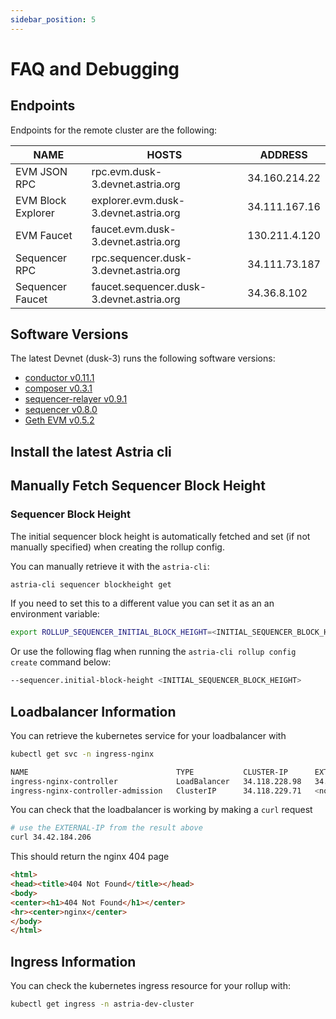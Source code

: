 ```yaml
---
sidebar_position: 5
---
```


# FAQ and Debugging


<DeploymentsRedirect />

## Endpoints

Endpoints for the remote cluster are the following:

| NAME | HOSTS | ADDRESS |
|-----|-----|-----|
| EVM JSON RPC | rpc.evm.dusk-3.devnet.astria.org | 34.160.214.22 |
| EVM Block Explorer | explorer.evm.dusk-3.devnet.astria.org | 34.111.167.16 |
| EVM Faucet | faucet.evm.dusk-3.devnet.astria.org | 130.211.4.120 |
| Sequencer RPC | rpc.sequencer.dusk-3.devnet.astria.org | 34.111.73.187 |
| Sequencer Faucet | faucet.sequencer.dusk-3.devnet.astria.org | 34.36.8.102 |

## Software Versions

The latest Devnet (dusk-3) runs the following software versions:
- [conductor v0.11.1](https://github.com/astriaorg/astria/releases/tag/conductor-v0.11.1)
- [composer v0.3.1](https://github.com/astriaorg/astria/releases/tag/composer-v0.3.1)
- [sequencer-relayer v0.9.1](https://github.com/astriaorg/astria/releases/tag/sequencer-relayer-v0.9.1)
- [sequencer v0.8.0](https://github.com/astriaorg/astria/releases/tag/sequencer-v0.8.0)
- [Geth EVM v0.5.2](https://github.com/astriaorg/go-ethereum/releases/tag/geth1.13-v0.5.2)

## Install the latest Astria cli

<CLI />

## Manually Fetch Sequencer Block Height

### Sequencer Block Height

The initial sequencer block height is automatically fetched and set
(if not manually specified) when creating the rollup config.

You can manually retrieve it with the `astria-cli`:

```bash
astria-cli sequencer blockheight get
```

If you need to set this to a different value
you can set it as an an environment variable:

```bash
export ROLLUP_SEQUENCER_INITIAL_BLOCK_HEIGHT=<INITIAL_SEQUENCER_BLOCK_HEIGHT>
```

Or use the following flag when running the `astria-cli rollup config create`
command below:

```bash
--sequencer.initial-block-height <INITIAL_SEQUENCER_BLOCK_HEIGHT>
```

## Loadbalancer Information

You can retrieve the kubernetes service for your loadbalancer with

```bash
kubectl get svc -n ingress-nginx
```

```bash
NAME                                 TYPE           CLUSTER-IP      EXTERNAL-IP     PORT(S)                      AGE
ingress-nginx-controller             LoadBalancer   34.118.228.98   34.42.184.206   80:31623/TCP,443:31357/TCP   57s
ingress-nginx-controller-admission   ClusterIP      34.118.229.71   <none>          443/TCP                      57s
```

You can check that the loadbalancer is working by making a `curl` request

```bash
# use the EXTERNAL-IP from the result above
curl 34.42.184.206 
```

This should return the nginx 404 page

```html
<html>
<head><title>404 Not Found</title></head>
<body>
<center><h1>404 Not Found</h1></center>
<hr><center>nginx</center>
</body>
</html>
```

## Ingress Information

You can check the kubernetes ingress resource for your rollup with:

```bash
kubectl get ingress -n astria-dev-cluster
```
